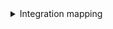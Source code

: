 <details>

<summary> Integration mapping </summary>

```yaml showLineNumbers
resources:
  - kind: project
    selector:
      query: 'true'
      defaultTeam: 'true'
    port:
      entity:
        mappings:
          identifier: '.id | gsub(" "; "")'
          blueprint: '"project"'
          title: .name
          properties:
            state: .state
            revision: .revision
            visibility: .visibility
            defaultTeam: .defaultTeam.name
            link: .url | gsub("_apis/projects/"; "")
  - kind: repository
    selector:
      query: 'true'
    port:
      entity:
        mappings:
          identifier: >-
            "\(.project.name | ascii_downcase | gsub("[ ();]"; ""))/\(.name | ascii_downcase | gsub("[ ();]"; ""))"
          title: .name
          blueprint: '"service"'
          properties:
            url: .remoteUrl
            readme: file://README.md
          relations:
            project: .project.id | gsub(" "; "")
  - kind: repository-policy
    selector:
      query: .type.displayName=="Minimum number of reviewers"
    port:
      entity:
        mappings:
          identifier: >-
            "\(.__repository.project.name | ascii_downcase | gsub("[ ();]"; ""))/\(.__repository.name | ascii_downcase | gsub("[ ();]"; ""))"
          blueprint: '"service"'
          properties:
            minimumApproverCount: .settings.minimumApproverCount
  - kind: repository-policy
    selector:
      query: .type.displayName=="Work item linking"
    port:
      entity:
        mappings:
          identifier: >-
            "\(.__repository.project.name | ascii_downcase | gsub("[ ();]"; ""))/\(.__repository.name | ascii_downcase | gsub("[ ();]"; ""))"
          blueprint: '"service"'
          properties:
            workItemLinking: .isEnabled and .isBlocking
  - kind: team
    selector:
      query: 'true'
    port:
      entity:
        mappings:
          identifier: .id
          title: .name
          blueprint: '"azureDevopsTeam"'
          properties:
            url: .url
            description: .description
          relations:
            project: .projectId | gsub(" "; "")
  - kind: member
    selector:
      query: 'true'
    port:
      entity:
        mappings:
          identifier: .identity.uniqueName + "-" + .__teamId
          title: .identity.displayName
          blueprint: '"azureDevopsMember"'
          properties:
            url: .identity.url
            email: .identity.uniqueName
          relations:
            team: .__teamId
```

</details>
